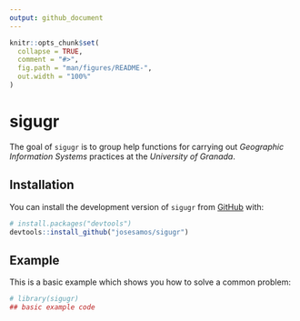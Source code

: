 ```yaml
---
output: github_document
---
```


<!-- README.md is generated from README.Rmd. Please edit that file -->

```r
knitr::opts_chunk$set(
  collapse = TRUE,
  comment = "#>",
  fig.path = "man/figures/README-",
  out.width = "100%"
)
```

# sigugr

<!-- badges: start -->
<!-- badges: end -->

The goal of `sigugr` is to group help functions for carrying out *Geographic Information Systems* practices at the *University of Granada*.

## Installation

You can install the development version of `sigugr` from [GitHub](https://github.com/) with:

``` r
# install.packages("devtools")
devtools::install_github("josesamos/sigugr")
```

## Example

This is a basic example which shows you how to solve a common problem:

```r
# library(sigugr)
## basic example code
```

